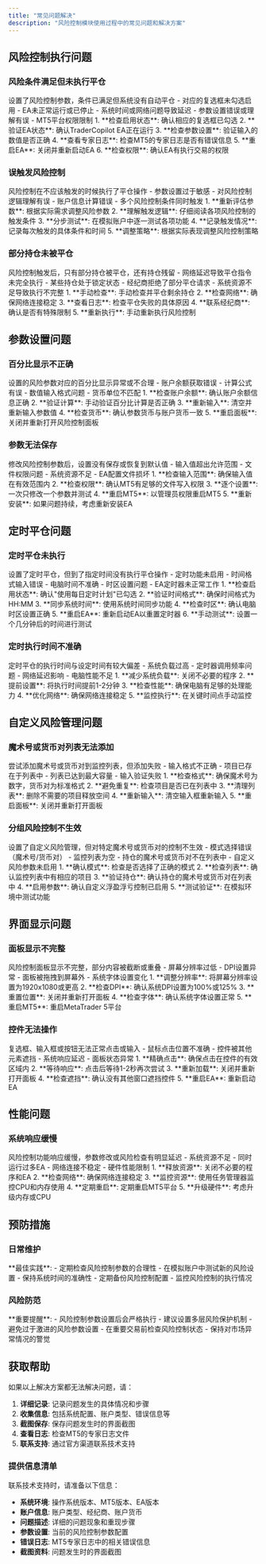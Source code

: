 ```yaml
---
title: "常见问题解决"
description: "风险控制模块使用过程中的常见问题和解决方案"
---
```


## 风险控制执行问题

### 风险条件满足但未执行平仓

<AccordionGroup>
  <Accordion title="问题描述">
    设置了风险控制参数，条件已满足但系统没有自动平仓
  </Accordion>
  
  <Accordion title="可能原因">
    - 对应的复选框未勾选启用
    - EA未正常运行或已停止
    - 系统时间或网络问题导致延迟
    - 参数设置错误或理解有误
    - MT5平台权限限制
  </Accordion>
  
  <Accordion title="解决方案">
    1. **检查启用状态**: 确认相应的复选框已勾选
    2. **验证EA状态**: 确认TraderCopilot EA正在运行
    3. **检查参数设置**: 验证输入的数值是否正确
    4. **查看专家日志**: 检查MT5的专家日志是否有错误信息
    5. **重启EA**: 关闭并重新启动EA
    6. **检查权限**: 确认EA有执行交易的权限
  </Accordion>
</AccordionGroup>

### 误触发风险控制

<AccordionGroup>
  <Accordion title="问题描述">
    风险控制在不应该触发的时候执行了平仓操作
  </Accordion>
  
  <Accordion title="可能原因">
    - 参数设置过于敏感
    - 对风险控制逻辑理解有误
    - 账户信息计算错误
    - 多个风险控制条件同时触发
  </Accordion>
  
  <Accordion title="解决方案">
    1. **重新评估参数**: 根据实际需求调整风险参数
    2. **理解触发逻辑**: 仔细阅读各项风险控制的触发条件
    3. **分步测试**: 在模拟账户中逐一测试各项功能
    4. **记录触发情况**: 记录每次触发的具体条件和时间
    5. **调整策略**: 根据实际表现调整风险控制策略
  </Accordion>
</AccordionGroup>

### 部分持仓未被平仓

<AccordionGroup>
  <Accordion title="问题描述">
    风险控制触发后，只有部分持仓被平仓，还有持仓残留
  </Accordion>
  
  <Accordion title="可能原因">
    - 网络延迟导致平仓指令未完全执行
    - 某些持仓处于锁定状态
    - 经纪商拒绝了部分平仓请求
    - 系统资源不足导致执行不完整
  </Accordion>
  
  <Accordion title="解决方案">
    1. **手动检查**: 手动检查并平仓剩余持仓
    2. **检查网络**: 确保网络连接稳定
    3. **查看日志**: 检查平仓失败的具体原因
    4. **联系经纪商**: 确认是否有特殊限制
    5. **重新执行**: 手动重新执行风险控制
  </Accordion>
</AccordionGroup>

## 参数设置问题

### 百分比显示不正确

<AccordionGroup>
  <Accordion title="问题描述">
    设置的风险参数对应的百分比显示异常或不合理
  </Accordion>
  
  <Accordion title="可能原因">
    - 账户余额获取错误
    - 计算公式有误
    - 数值输入格式问题
    - 货币单位不匹配
  </Accordion>
  
  <Accordion title="解决方案">
    1. **检查账户余额**: 确认账户余额信息正确
    2. **验证计算**: 手动验证百分比计算是否正确
    3. **重新输入**: 清空并重新输入参数值
    4. **检查货币**: 确认参数货币与账户货币一致
    5. **重启面板**: 关闭并重新打开风险控制面板
  </Accordion>
</AccordionGroup>

### 参数无法保存

<AccordionGroup>
  <Accordion title="问题描述">
    修改风险控制参数后，设置没有保存或恢复到默认值
  </Accordion>
  
  <Accordion title="可能原因">
    - 输入值超出允许范围
    - 文件权限问题
    - 系统资源不足
    - EA配置文件损坏
  </Accordion>
  
  <Accordion title="解决方案">
    1. **检查输入范围**: 确保输入值在有效范围内
    2. **检查权限**: 确认MT5有足够的文件写入权限
    3. **逐个设置**: 一次只修改一个参数并测试
    4. **重启MT5**: 以管理员权限重启MT5
    5. **重新安装**: 如果问题持续，考虑重新安装EA
  </Accordion>
</AccordionGroup>

## 定时平仓问题

### 定时平仓未执行

<AccordionGroup>
  <Accordion title="问题描述">
    设置了定时平仓，但到了指定时间没有执行平仓操作
  </Accordion>
  
  <Accordion title="可能原因">
    - 定时功能未启用
    - 时间格式输入错误
    - 电脑时间不准确
    - 时区设置问题
    - EA定时器未正常工作
  </Accordion>
  
  <Accordion title="解决方案">
    1. **检查启用状态**: 确认"使用每日定时计划"已勾选
    2. **验证时间格式**: 确保时间格式为HH:MM
    3. **同步系统时间**: 使用系统时间同步功能
    4. **检查时区**: 确认电脑时区设置正确
    5. **重启EA**: 重新启动EA以重置定时器
    6. **手动测试**: 设置一个几分钟后的时间进行测试
  </Accordion>
</AccordionGroup>

### 定时执行时间不准确

<AccordionGroup>
  <Accordion title="问题描述">
    定时平仓的执行时间与设定时间有较大偏差
  </Accordion>
  
  <Accordion title="可能原因">
    - 系统负载过高
    - 定时器调用频率问题
    - 网络延迟影响
    - 电脑性能不足
  </Accordion>
  
  <Accordion title="解决方案">
    1. **减少系统负载**: 关闭不必要的程序
    2. **提前设置**: 将执行时间提前1-2分钟
    3. **检查性能**: 确保电脑有足够的处理能力
    4. **优化网络**: 确保网络连接稳定
    5. **监控执行**: 在关键时间点手动监控
  </Accordion>
</AccordionGroup>

## 自定义风险管理问题

### 魔术号或货币对列表无法添加

<AccordionGroup>
  <Accordion title="问题描述">
    尝试添加魔术号或货币对到监控列表，但添加失败
  </Accordion>
  
  <Accordion title="可能原因">
    - 输入格式不正确
    - 项目已存在于列表中
    - 列表已达到最大容量
    - 输入验证失败
  </Accordion>
  
  <Accordion title="解决方案">
    1. **检查格式**: 确保魔术号为数字，货币对为标准格式
    2. **避免重复**: 检查项目是否已在列表中
    3. **清理列表**: 删除不需要的项目释放空间
    4. **重新输入**: 清空输入框重新输入
    5. **重启面板**: 关闭并重新打开面板
  </Accordion>
</AccordionGroup>

### 分组风险控制不生效

<AccordionGroup>
  <Accordion title="问题描述">
    设置了自定义风险管理，但对特定魔术号或货币对的控制不生效
  </Accordion>
  
  <Accordion title="可能原因">
    - 模式选择错误（魔术号/货币对）
    - 监控列表为空
    - 持仓的魔术号或货币对不在列表中
    - 自定义风险参数未启用
  </Accordion>
  
  <Accordion title="解决方案">
    1. **确认模式**: 检查是否选择了正确的模式
    2. **检查列表**: 确认监控列表中有相应的项目
    3. **验证持仓**: 确认持仓的魔术号或货币对在列表中
    4. **启用参数**: 确认自定义浮盈浮亏控制已启用
    5. **测试验证**: 在模拟环境中测试功能
  </Accordion>
</AccordionGroup>

## 界面显示问题

### 面板显示不完整

<AccordionGroup>
  <Accordion title="问题描述">
    风险控制面板显示不完整，部分内容被截断或重叠
  </Accordion>
  
  <Accordion title="可能原因">
    - 屏幕分辨率过低
    - DPI设置异常
    - 面板被拖拽到屏幕外
    - 系统字体设置变化
  </Accordion>
  
  <Accordion title="解决方案">
    1. **调整分辨率**: 将屏幕分辨率设置为1920x1080或更高
    2. **检查DPI**: 确认系统DPI设置为100%或125%
    3. **重置位置**: 关闭并重新打开面板
    4. **检查字体**: 确认系统字体设置正常
    5. **重启MT5**: 重启MetaTrader 5平台
  </Accordion>
</AccordionGroup>

### 控件无法操作

<AccordionGroup>
  <Accordion title="问题描述">
    复选框、输入框或按钮无法正常点击或输入
  </Accordion>
  
  <Accordion title="可能原因">
    - 鼠标点击位置不准确
    - 控件被其他元素遮挡
    - 系统响应延迟
    - 面板状态异常
  </Accordion>
  
  <Accordion title="解决方案">
    1. **精确点击**: 确保点击在控件的有效区域内
    2. **等待响应**: 点击后等待1-2秒再次尝试
    3. **重新加载**: 关闭并重新打开面板
    4. **检查遮挡**: 确认没有其他窗口遮挡控件
    5. **重启EA**: 重新启动EA
  </Accordion>
</AccordionGroup>

## 性能问题

### 系统响应缓慢

<AccordionGroup>
  <Accordion title="问题描述">
    风险控制功能响应缓慢，参数修改或风险检查有明显延迟
  </Accordion>
  
  <Accordion title="可能原因">
    - 系统资源不足
    - 同时运行过多EA
    - 网络连接不稳定
    - 硬件性能限制
  </Accordion>
  
  <Accordion title="解决方案">
    1. **释放资源**: 关闭不必要的程序和EA
    2. **检查网络**: 确保网络连接稳定
    3. **监控资源**: 使用任务管理器监控CPU和内存使用
    4. **定期重启**: 定期重启MT5平台
    5. **升级硬件**: 考虑升级内存或CPU
  </Accordion>
</AccordionGroup>

## 预防措施

### 日常维护

<Tip>
**最佳实践**:
- 定期检查风险控制参数的合理性
- 在模拟账户中测试新的风险设置
- 保持系统时间的准确性
- 定期备份风险控制配置
- 监控风险控制的执行情况
</Tip>

### 风险防范

<Warning>
**重要提醒**:
- 风险控制参数设置后会严格执行
- 建议设置多层风险保护机制
- 避免过于激进的风险参数设置
- 在重要交易前检查风险控制状态
- 保持对市场异常情况的警觉
</Warning>

## 获取帮助

如果以上解决方案都无法解决问题，请：

1. **详细记录**: 记录问题发生的具体情况和步骤
2. **收集信息**: 包括系统配置、账户类型、错误信息等
3. **截图保存**: 保存问题发生时的界面截图
4. **查看日志**: 检查MT5的专家日志文件
5. **联系支持**: 通过官方渠道联系技术支持


### 提供信息清单

联系技术支持时，请准备以下信息：

- **系统环境**: 操作系统版本、MT5版本、EA版本
- **账户信息**: 账户类型、经纪商、账户货币
- **问题描述**: 详细的问题现象和重现步骤
- **参数设置**: 当前的风险控制参数配置
- **错误日志**: MT5专家日志中的相关错误信息
- **截图资料**: 问题发生时的界面截图
